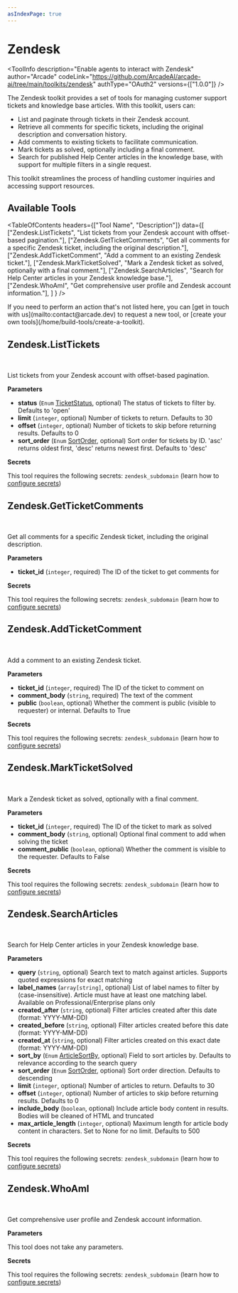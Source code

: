 ```yaml
---
asIndexPage: true
---
```

# Zendesk


<ToolInfo
  description="Enable agents to interact with Zendesk"
  author="Arcade"
  codeLink="https://github.com/ArcadeAI/arcade-ai/tree/main/toolkits/zendesk"
  authType="OAuth2"
  versions={["1.0.0"]}
/>

<Badges repo="arcadeai/arcade_zendesk" />

The Zendesk toolkit provides a set of tools for managing customer support tickets and knowledge base articles. With this toolkit, users can:

- List and paginate through tickets in their Zendesk account.
- Retrieve all comments for specific tickets, including the original description and conversation history.
- Add comments to existing tickets to facilitate communication.
- Mark tickets as solved, optionally including a final comment.
- Search for published Help Center articles in the knowledge base, with support for multiple filters in a single request.

This toolkit streamlines the process of handling customer inquiries and accessing support resources.

## Available Tools

<TableOfContents
  headers={["Tool Name", "Description"]}
  data={[
      ["Zendesk.ListTickets", "List tickets from your Zendesk account with offset-based pagination."],
      ["Zendesk.GetTicketComments", "Get all comments for a specific Zendesk ticket, including the original description."],
      ["Zendesk.AddTicketComment", "Add a comment to an existing Zendesk ticket."],
      ["Zendesk.MarkTicketSolved", "Mark a Zendesk ticket as solved, optionally with a final comment."],
      ["Zendesk.SearchArticles", "Search for Help Center articles in your Zendesk knowledge base."],
      ["Zendesk.WhoAmI", "Get comprehensive user profile and Zendesk account information."],
    ]
  }
/>

<Callout>
  If you need to perform an action that's not listed here, you can [get in touch
  with us](mailto:contact@arcade.dev) to request a new tool, or [create your own
  tools](/home/build-tools/create-a-toolkit).
</Callout>

## Zendesk.ListTickets

<br />
<TabbedCodeBlock
  tabs={[
    {
      label: "Call the Tool Directly",
      content: {
        Python: [
          "/examples/integrations/toolkits/zendesk/list_tickets_example_call_tool.py",
        ],
        JavaScript: [
          "/examples/integrations/toolkits/zendesk/list_tickets_example_call_tool.js",
        ],
      },
    },
  ]}
/>

List tickets from your Zendesk account with offset-based pagination.

**Parameters**

- **status** (`Enum` [TicketStatus](/toolkits/customer-support/zendesk/reference#TicketStatus), optional) The status of tickets to filter by. Defaults to 'open'
- **limit** (`integer`, optional) Number of tickets to return. Defaults to 30
- **offset** (`integer`, optional) Number of tickets to skip before returning results. Defaults to 0
- **sort_order** (`Enum` [SortOrder](/toolkits/customer-support/zendesk/reference#SortOrder), optional) Sort order for tickets by ID. 'asc' returns oldest first, 'desc' returns newest first. Defaults to 'desc'

**Secrets**

This tool requires the following secrets: `zendesk_subdomain` (learn how to [configure secrets](/home/build-tools/create-a-tool-with-secrets#set-the-secret-in-the-arcade-dashboard))

## Zendesk.GetTicketComments

<br />
<TabbedCodeBlock
  tabs={[
    {
      label: "Call the Tool Directly",
      content: {
        Python: [
          "/examples/integrations/toolkits/zendesk/get_ticket_comments_example_call_tool.py",
        ],
        JavaScript: [
          "/examples/integrations/toolkits/zendesk/get_ticket_comments_example_call_tool.js",
        ],
      },
    },
  ]}
/>

Get all comments for a specific Zendesk ticket, including the original description.

**Parameters**

- **ticket_id** (`integer`, required) The ID of the ticket to get comments for

**Secrets**

This tool requires the following secrets: `zendesk_subdomain` (learn how to [configure secrets](/home/build-tools/create-a-tool-with-secrets#set-the-secret-in-the-arcade-dashboard))

## Zendesk.AddTicketComment

<br />
<TabbedCodeBlock
  tabs={[
    {
      label: "Call the Tool Directly",
      content: {
        Python: [
          "/examples/integrations/toolkits/zendesk/add_ticket_comment_example_call_tool.py",
        ],
        JavaScript: [
          "/examples/integrations/toolkits/zendesk/add_ticket_comment_example_call_tool.js",
        ],
      },
    },
  ]}
/>

Add a comment to an existing Zendesk ticket.

**Parameters**

- **ticket_id** (`integer`, required) The ID of the ticket to comment on
- **comment_body** (`string`, required) The text of the comment
- **public** (`boolean`, optional) Whether the comment is public (visible to requester) or internal. Defaults to True

**Secrets**

This tool requires the following secrets: `zendesk_subdomain` (learn how to [configure secrets](/home/build-tools/create-a-tool-with-secrets#set-the-secret-in-the-arcade-dashboard))

## Zendesk.MarkTicketSolved

<br />
<TabbedCodeBlock
  tabs={[
    {
      label: "Call the Tool Directly",
      content: {
        Python: [
          "/examples/integrations/toolkits/zendesk/mark_ticket_solved_example_call_tool.py",
        ],
        JavaScript: [
          "/examples/integrations/toolkits/zendesk/mark_ticket_solved_example_call_tool.js",
        ],
      },
    },
  ]}
/>

Mark a Zendesk ticket as solved, optionally with a final comment.

**Parameters**

- **ticket_id** (`integer`, required) The ID of the ticket to mark as solved
- **comment_body** (`string`, optional) Optional final comment to add when solving the ticket
- **comment_public** (`boolean`, optional) Whether the comment is visible to the requester. Defaults to False

**Secrets**

This tool requires the following secrets: `zendesk_subdomain` (learn how to [configure secrets](/home/build-tools/create-a-tool-with-secrets#set-the-secret-in-the-arcade-dashboard))

## Zendesk.SearchArticles

<br />
<TabbedCodeBlock
  tabs={[
    {
      label: "Call the Tool Directly",
      content: {
        Python: [
          "/examples/integrations/toolkits/zendesk/search_articles_example_call_tool.py",
        ],
        JavaScript: [
          "/examples/integrations/toolkits/zendesk/search_articles_example_call_tool.js",
        ],
      },
    },
  ]}
/>

Search for Help Center articles in your Zendesk knowledge base.

**Parameters**

- **query** (`string`, optional) Search text to match against articles. Supports quoted expressions for exact matching
- **label_names** (`array[string]`, optional) List of label names to filter by (case-insensitive). Article must have at least one matching label. Available on Professional/Enterprise plans only
- **created_after** (`string`, optional) Filter articles created after this date (format: YYYY-MM-DD)
- **created_before** (`string`, optional) Filter articles created before this date (format: YYYY-MM-DD)
- **created_at** (`string`, optional) Filter articles created on this exact date (format: YYYY-MM-DD)
- **sort_by** (`Enum` [ArticleSortBy](/toolkits/customer-support/zendesk/reference#ArticleSortBy), optional) Field to sort articles by. Defaults to relevance according to the search query
- **sort_order** (`Enum` [SortOrder](/toolkits/customer-support/zendesk/reference#SortOrder), optional) Sort order direction. Defaults to descending
- **limit** (`integer`, optional) Number of articles to return. Defaults to 30
- **offset** (`integer`, optional) Number of articles to skip before returning results. Defaults to 0
- **include_body** (`boolean`, optional) Include article body content in results. Bodies will be cleaned of HTML and truncated
- **max_article_length** (`integer`, optional) Maximum length for article body content in characters. Set to None for no limit. Defaults to 500

**Secrets**

This tool requires the following secrets: `zendesk_subdomain` (learn how to [configure secrets](/home/build-tools/create-a-tool-with-secrets#set-the-secret-in-the-arcade-dashboard))

## Zendesk.WhoAmI

<br />
<TabbedCodeBlock
  tabs={[
    {
      label: "Call the Tool Directly",
      content: {
        Python: ["/examples/integrations/toolkits/zendesk/who_am_i_example_call_tool.py"],
        JavaScript: ["/examples/integrations/toolkits/zendesk/who_am_i_example_call_tool.js"],
      },
    },
  ]}
/>

Get comprehensive user profile and Zendesk account information.

**Parameters**

This tool does not take any parameters.

**Secrets**

This tool requires the following secrets: `zendesk_subdomain` (learn how to [configure secrets](/home/build-tools/create-a-tool-with-secrets#set-the-secret-in-the-arcade-dashboard))

<ToolFooter pipPackageName="arcade_zendesk" />
